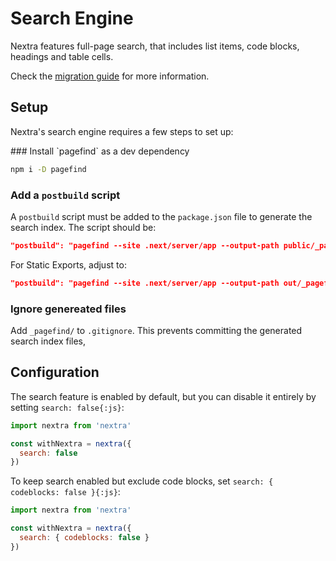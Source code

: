 
# Search Engine

Nextra features full-page search, that includes list items, code blocks,
headings and table cells.

Check the
[migration guide](https://the-guild.dev/blog/nextra-4#new-search-engine--pagefind)
for more information.

## Setup

Nextra's search engine requires a few steps to set up:

<Steps>
### Install `pagefind` as a dev dependency

```sh npm2yarn
npm i -D pagefind
```

### Add a `postbuild` script

A `postbuild` script must be added to the `package.json` file to generate the
search index. The script should be:

```json filename="package.json"
"postbuild": "pagefind --site .next/server/app --output-path public/_pagefind"
```

For Static Exports, adjust to:

```json filename="package.json"
"postbuild": "pagefind --site .next/server/app --output-path out/_pagefind"
```

### Ignore genereated files

Add `_pagefind/` to `.gitignore`. This prevents committing the generated search
index files,

</Steps>

## Configuration

The search feature is enabled by default, but you can disable it entirely by
setting `search: false{:js}`:

```js filename="next.config.mjs" {4}
import nextra from 'nextra'

const withNextra = nextra({
  search: false
})
```

To keep search enabled but exclude code blocks, set
`search: { codeblocks: false }{:js}`:

```js filename="next.config.mjs" {4}
import nextra from 'nextra'

const withNextra = nextra({
  search: { codeblocks: false }
})
```
